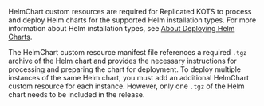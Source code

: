 HelmChart custom resources are required for Replicated KOTS to process and deploy Helm charts for the supported Helm installation types. For more information about Helm installation types, see [About Deploying Helm Charts](/vendor/helm-overview).

The HelmChart custom resource manifest file references a required `.tgz` archive of the Helm chart and provides the necessary instructions for processing and preparing the chart for deployment. To deploy multiple instances of the same Helm chart, you must add an additional HelmChart custom resource for each instance. However, only one `.tgz` of the Helm chart needs to be included in the release.

